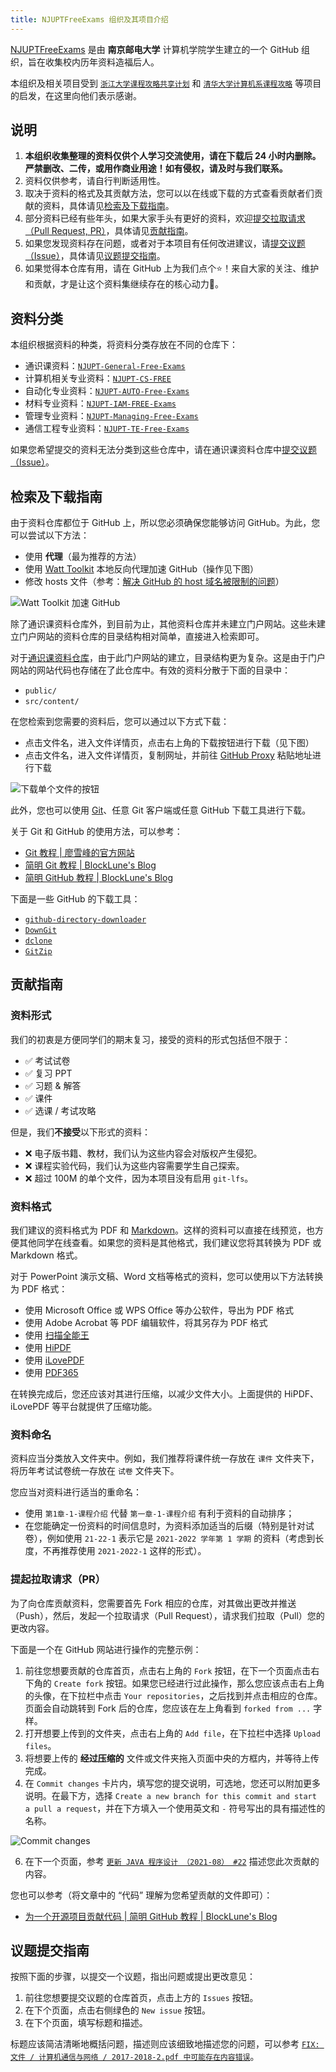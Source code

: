 ```yaml
---
title: NJUPTFreeExams 组织及其项目介绍
---
```


[NJUPTFreeExams](https://github.com/NJUPTFreeExams) 是由 **南京邮电大学** 计算机学院学生建立的一个 GitHub 组织，旨在收集校内历年资料造福后人。

本组织及相关项目受到 [`浙江大学课程攻略共享计划`](https://github.com/QSCTech/zju-icicles) 和 [`清华大学计算机系课程攻略`](https://github.com/PKUanonym/REKCARC-TSC-UHT) 等项目的启发，在这里向他们表示感谢。

## 说明

1. **本组织收集整理的资料仅供个人学习交流使用，请在下载后 24 小时内删除。严禁删改、二传，或用作商业用途！如有侵权，请及时与我们联系。**
2. 资料仅供参考，请自行判断适用性。
3. 取决于资料的格式及其贡献方法，您可以以在线或下载的方式查看贡献者们贡献的资料，具体请见[检索及下载指南](#检索及下载指南)。
4. 部分资料已经有些年头，如果大家手头有更好的资料，欢迎[提交拉取请求（Pull Request, PR）](https://github.com/NJUPTFreeExams/NJUPT-General-Free-Exams/compare)，具体请见[贡献指南](#贡献指南)。
5. 如果您发现资料存在问题，或者对于本项目有任何改进建议，请[提交议题（Issue）](https://github.com/NJUPTFreeExams/NJUPT-General-Free-Exams/issues/new/choose)，具体请见[议题提交指南](#议题提交指南)。
6. 如果觉得本仓库有用，请在 GitHub 上为我们点个:star:！来自大家的关注、维护和贡献，才是让这个资料集继续存在的核心动力:smiling_face_with_three_hearts:。

## 资料分类

本组织根据资料的种类，将资料分类存放在不同的仓库下：

- 通识课资料：[`NJUPT-General-Free-Exams`](https://github.com/NJUPTFreeExams/NJUPT-General-Free-Exams)
- 计算机相关专业资料：[`NJUPT-CS-FREE`](https://github.com/NJUPTFreeExams/NJUPT-CS-FREE)
- 自动化专业资料：[`NJUPT-AUTO-Free-Exams`](https://github.com/NJUPTFreeExams/NJUPT-AUTO-Free-Exams)
- 材料专业资料：[`NJUPT-IAM-FREE-Exams`](https://github.com/NJUPTFreeExams/NJUPT-IAM-FREE-Exams)
- 管理专业资料：[`NJUPT-Managing-Free-Exams`](https://github.com/NJUPTFreeExams/NJUPT-Managing-Free-Exams)
- 通信工程专业资料：[`NJUPT-TE-Free-Exams`](https://github.com/NJUPTFreeExams/NJUPT-TE-Free-Exams)

如果您希望提交的资料无法分类到这些仓库中，请在通识课资料仓库中[提交议题（Issue）](https://github.com/NJUPTFreeExams/NJUPT-General-Free-Exams/issues/new/choose)。

## 检索及下载指南

由于资料仓库都位于 GitHub 上，所以您必须确保您能够访问 GitHub。为此，您可以尝试以下方法：

- 使用 **代理**（最为推荐的方法）
- 使用 [Watt Toolkit](https://steampp.net/) 本地反向代理加速 GitHub（操作见下图）
- 修改 hosts 文件（参考：[解决 GitHub 的 host 域名被限制的问题](https://iphysresearch.github.io/blog/post/programing/linux_shell/hosts/)）

![Watt Toolkit 加速 GitHub](../../../assets/watt-toolkit-github.webp)

除了通识课资料仓库外，到目前为止，其他资料仓库并未建立门户网站。这些未建立门户网站的资料仓库的目录结构相对简单，直接进入检索即可。

对于[通识课资料仓库](https://github.com/NJUPTFreeExams/NJUPT-General-Free-Exams)，由于此门户网站的建立，目录结构更为复杂。这是由于门户网站的网站代码也存储在了此仓库中。有效的资料分散于下面的目录中：

- `public/`
- `src/content/`

在您检索到您需要的资料后，您可以通过以下方式下载：

- 点击文件名，进入文件详情页，点击右上角的下载按钮进行下载（见下图）
- 点击文件名，进入文件详情页，复制网址，并前往 [GitHub Proxy](https://ghp.ci/) 粘贴地址进行下载

![下载单个文件的按钮](../../../assets/download-raw-file-from-github-website.webp)

此外，您也可以使用 [Git](https://git-scm.com/)、任意 Git 客户端或任意 GitHub 下载工具进行下载。

关于 Git 和 GitHub 的使用方法，可以参考：

- [Git 教程 | 廖雪峰的官方网站](https://liaoxuefeng.com/books/git/introduction/index.html)
- [简明 Git 教程 | BlockLune's Blog](https://blocklune.cc/zh/posts/simple-git-tutorial/)
- [简明 GitHub 教程 | BlockLune's Blog](https://blocklune.cc/zh/posts/simple-github-tutorial/)

下面是一些 GitHub 的下载工具：

- [`github-directory-downloader`](https://github.com/Momo707577045/github-directory-downloader)
- [`DownGit`](https://github.com/MinhasKamal/DownGit)
- [`dclone`](https://github.com/ykfe/dclone)
- [`GitZip`](https://chromewebstore.google.com/detail/gitzip-for-github/ffabmkklhbepgcgfonabamgnfafbdlkn)

## 贡献指南

### 资料形式

我们的初衷是方便同学们的期末复习，接受的资料的形式包括但不限于：

- :white_check_mark: 考试试卷
- :white_check_mark: 复习 PPT
- :white_check_mark: 习题 & 解答
- :white_check_mark: 课件
- :white_check_mark: 选课 / 考试攻略

但是，我们**不接受**以下形式的资料：

- :x: 电子版书籍、教材，我们认为这些内容会对版权产生侵犯。
- :x: 课程实验代码，我们认为这些内容需要学生自己探索。
- :x: 超过 100M 的单个文件，因为本项目没有启用 `git-lfs`。

### 资料格式

我们建议的资料格式为 PDF 和 [Markdown](https://markdown.com.cn/)。这样的资料可以直接在线预览，也方便其他同学在线查看。如果您的资料是其他格式，我们建议您将其转换为 PDF 或 Markdown 格式。

对于 PowerPoint 演示文稿、Word 文档等格式的资料，您可以使用以下方法转换为 PDF 格式：

- 使用 Microsoft Office 或 WPS Office 等办公软件，导出为 PDF 格式
- 使用 Adobe Acrobat 等 PDF 编辑软件，将其另存为 PDF 格式
- 使用 [扫描全能王](https://www.camscanner.com/)
- 使用 [HiPDF](https://www.hipdf.cn/)
- 使用 [iLovePDF](https://www.ilovepdf.com/)
- 使用 [PDF365](https://www.pdf365.cn/)

在转换完成后，您还应该对其进行压缩，以减少文件大小。上面提供的 HiPDF、iLovePDF 等平台就提供了压缩功能。

### 资料命名

资料应当分类放入文件夹中。例如，我们推荐将课件统一存放在 `课件` 文件夹下，将历年考试试卷统一存放在 `试卷` 文件夹下。

您应当对资料进行适当的重命名：

- 使用 `第1章-1-课程介绍` 代替 `第一章-1-课程介绍` 有利于资料的自动排序；
- 在您能确定一份资料的时间信息时，为资料添加适当的后缀（特别是针对试卷），例如使用 `21-22-1` 表示它是 `2021-2022 学年第 1 学期` 的资料（考虑到长度，不再推荐使用 `2021-2022-1` 这样的形式）。

### 提起拉取请求（PR）

为了向仓库贡献资料，您需要首先 Fork 相应的仓库，对其做出更改并推送（Push），然后，发起一个拉取请求（Pull Request），请求我们拉取（Pull）您的更改内容。

下面是一个在 GitHub 网站进行操作的完整示例：

1. 前往您想要贡献的仓库首页，点击右上角的 `Fork` 按钮，在下一个页面点击右下角的 `Create fork` 按钮。如果您已经进行过此操作，那么您应该点击右上角的头像，在下拉栏中点击 `Your repositories`，之后找到并点击相应的仓库。页面会自动跳转到 Fork 后的仓库，您应该在左上角看到 `forked from ...` 字样。
3. 打开想要上传到的文件夹，点击右上角的 `Add file`，在下拉栏中选择 `Upload files`。
4. 将想要上传的 **经过压缩的** 文件或文件夹拖入页面中央的方框内，并等待上传完成。
5. 在 `Commit changes` 卡片内，填写您的提交说明，可选地，您还可以附加更多说明。在最下方，选择 `Create a new branch for this commit and start a pull a request`，并在下方填入一个使用英文和 `-` 符号写出的具有描述性的名称。

![Commit changes](../../../assets/commit-changes.webp)

6. 在下一个页面，参考 [`更新 JAVA 程序设计 （2021-08） #22`](https://github.com/NJUPTFreeExams/NJUPT-CS-Free-Exams/pull/22) 描述您此次贡献的内容。

您也可以参考（将文章中的 “代码” 理解为您希望贡献的文件即可）：

- [为一个开源项目贡献代码 | 简明 GitHub 教程 | BlockLune's Blog](https://blocklune.cc/zh/posts/simple-github-tutorial/#%E4%B8%BA%E4%B8%80%E4%B8%AA%E5%BC%80%E6%BA%90%E9%A1%B9%E7%9B%AE%E8%B4%A1%E7%8C%AE%E4%BB%A3%E7%A0%81)

## 议题提交指南

按照下面的步骤，以提交一个议题，指出问题或提出更改意见：

1. 前往您想要提交议题的仓库首页，点击上方的 `Issues` 按钮。
2. 在下个页面，点击右侧绿色的 `New issue` 按钮。
3. 在下个页面，填写标题和描述。

标题应该简洁清晰地概括问题，描述则应该细致地描述您的问题，可以参考 [`FIX: 文件 / 计算机通信与网络 / 2017-2018-2.pdf 中可能存在内容错误`](https://github.com/NJUPTFreeExams/NJUPT-CS-Free-Exams/issues/20)。
